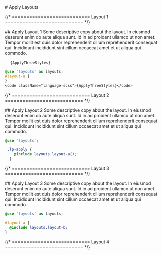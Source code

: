 
<main class="page-main">

<div class="page-title">
# Apply Layouts
</div>

{/* =========================== Layout 1 =========================== */}

<div class="intro-wrap">
## Apply Layout 1
Some descriptive copy about the layout. In eiusmod deserunt enim do aute aliqua sunt. Id in ad proident ullamco ut non amet. Tempor mollit est duis dolor reprehenderit cillum reprehenderit consequat qui. Incididunt incididunt sint cillum occaecat amet et ut aliqua qui commodo.
</div>

<ApplyOne />

<pre>
  <code className="language-scss">{ApplyThreeStyles}</code>
</pre>

```scss
@use 'layouts' as layouts;
#layout-a {
}
<code className="language-scss">{ApplyThreeStyles}</code>

```

{/* =========================== Layout 2 =========================== */}

<div class="intro-wrap">
## Apply Layout 2
Some descriptive copy about the layout. In eiusmod deserunt enim do aute aliqua sunt. Id in ad proident ullamco ut non amet. Tempor mollit est duis dolor reprehenderit cillum reprehenderit consequat qui. Incididunt incididunt sint cillum occaecat amet et ut aliqua qui commodo.
</div>

<ApplyTwo />

```scss:title=styles.scss
@use 'layouts';

 .lp-apply {
    @include layouts.layout-a();
  }
```

{/* =========================== Layout 3 =========================== */}

<div class="intro-wrap">
## Apply Layout 3
Some descriptive copy about the layout. In eiusmod deserunt enim do aute aliqua sunt. Id in ad proident ullamco ut non amet. Tempor mollit est duis dolor reprehenderit cillum reprehenderit consequat qui. Incididunt incididunt sint cillum occaecat amet et ut aliqua qui commodo.
</div>

<ApplyThree />

```scss:title=styles.scss
@use 'layouts' as layouts;

#layout-a {
  @include layouts.layout-b;
}
```

{/* =========================== Layout 4 =========================== */}

</main>



